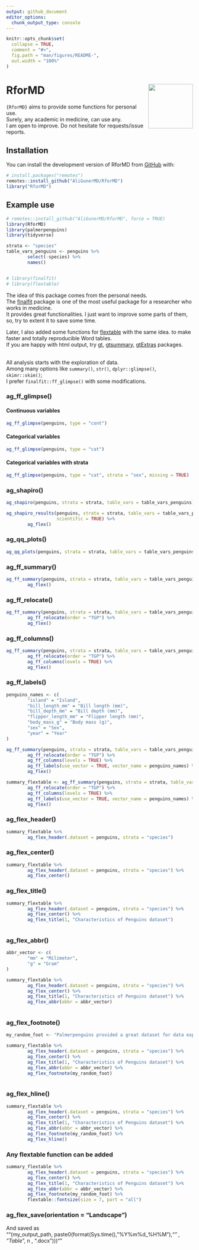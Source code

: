 ```yaml
---
output: github_document
editor_options: 
  chunk_output_type: console
---
```


<!-- README.md is generated from README.Rmd. Please edit that file -->

```r
knitr::opts_chunk$set(
  collapse = TRUE,
  comment = "#>",
  fig.path = "man/figures/README-",
  out.width = "100%"
)
```



# RforMD <a href="https://aligunermd.github.io/RforMD/"><img src="man/figures/logo.png" align="right" height="120" /></a>


<!-- badges: start -->
<!-- badges: end -->

`{RforMD}` aims to provide some functions for personal use.  
Surely, any academic in medicine, can use any.   
I am open to improve. Do not hesitate for requests/issue reports.

## Installation

You can install the development version of RforMD from [GitHub](https://github.com/) with:

```r
# install.packages("remotes")
remotes::install_github("AliGunerMD/RforMD")
library("RforMD")
```


## Example use

```r

# remotes::install_github("AliGunerMD/RforMD", force = TRUE)
library(RforMD)
library(palmerpenguins)
library(tidyverse)

strata <- "species"
table_vars_penguins <- penguins %>% 
        select(-species) %>% 
        names()


# library(finalfit)
# library(flextable)

```
The idea of this package comes from the personal needs.   
The [finalfit](https://finalfit.org) package is one of the most useful package for a researcher who works in medicine.  
It provides great functionalities. I just want to improve some parts of them, so, try to extent it to save some time.  

Later, I also added some functions for [flextable](https://ardata-fr.github.io/flextable-book/) with the same idea. to make faster and totally reproducible Word tables.   
If you are happy with html output, try [gt](https://gt.rstudio.com/), [gtsummary](https://www.danieldsjoberg.com/gtsummary/), [gtExtras](https://jthomasmock.github.io/gtExtras/) packages. 

<br>
All analysis starts with the exploration of data.  
Among many options like `summary()`, `str()`, `dplyr::glimpse()`, `skimr::skim()`;  
I prefer `finalfit::ff_glimpse()` with some modifications.

### ag_ff_glimpse()

#### Continuous variables

```r
ag_ff_glimpse(penguins, type = "cont")
```

#### Categorical variables
```r
ag_ff_glimpse(penguins, type = "cat") 

```

#### Categorical variables with strata
```r
ag_ff_glimpse(penguins, type = "cat", strata = "sex", missing = TRUE) 
```


### ag_shapiro()
```r
ag_shapiro(penguins, strata = strata, table_vars = table_vars_penguins)
```


```r
ag_shapiro_results(penguins, strata = strata, table_vars = table_vars_penguins,
                   scientific = TRUE) %>% 
        ag_flex()

```

### ag_qq_plots()

```r
ag_qq_plots(penguins, strata = strata, table_vars = table_vars_penguins)

```

### ag_ff_summary()

```r
ag_ff_summary(penguins, strata = strata, table_vars = table_vars_penguins) %>% 
        ag_flex()

```

### ag_ff_relocate()

```r
ag_ff_summary(penguins, strata = strata, table_vars = table_vars_penguins) %>% 
        ag_ff_relocate(order = "TGP") %>% 
        ag_flex()

```

### ag_ff_columns()

```r
ag_ff_summary(penguins, strata = strata, table_vars = table_vars_penguins) %>% 
        ag_ff_relocate(order = "TGP") %>% 
        ag_ff_columns(levels = TRUE) %>% 
        ag_flex()

```

### ag_ff_labels()

```r
penguins_names <- c(
        "island" = "Island",
        "bill_length_mm" = "Bill length (mm)",
        "bill_depth_mm" = "Bill depth (mm)",
        "flipper_length_mm" = "Flipper length (mm)",
        "body_mass_g" = "Body mass (g)",
        "sex" = "Sex",
        "year" = "Year"
)

ag_ff_summary(penguins, strata = strata, table_vars = table_vars_penguins) %>% 
        ag_ff_relocate(order = "TGP") %>% 
        ag_ff_columns(levels = TRUE) %>% 
        ag_ff_labels(use_vector = TRUE, vector_name = penguins_names) %>% 
        ag_flex()

```





```r
summary_flextable <- ag_ff_summary(penguins, strata = strata, table_vars = table_vars_penguins) %>% 
        ag_ff_relocate(order = "TGP") %>% 
        ag_ff_columns(levels = TRUE) %>% 
        ag_ff_labels(use_vector = TRUE, vector_name = penguins_names) %>% 
        ag_flex()
```


### ag_flex_header()
```r
summary_flextable %>% 
        ag_flex_header(.dataset = penguins, strata = "species")
```

### ag_flex_center()
```r
summary_flextable %>% 
        ag_flex_header(.dataset = penguins, strata = "species") %>% 
        ag_flex_center() 

```

### ag_flex_title()
```r
summary_flextable %>% 
        ag_flex_header(.dataset = penguins, strata = "species") %>% 
        ag_flex_center() %>% 
        ag_flex_title(1, "Characteristics of Penguins dataset")
        
```

### ag_flex_abbr()
```r

abbr_vector <- c(
        "mm" = "Milimeter",
        "g" = "Gram"
)

summary_flextable %>% 
        ag_flex_header(.dataset = penguins, strata = "species") %>% 
        ag_flex_center() %>% 
        ag_flex_title(1, "Characteristics of Penguins dataset") %>% 
        ag_flex_abbr(abbr = abbr_vector) 
      
```

### ag_flex_footnote()
```r
my_random_foot <- "Palmerpenguins provided a great dataset for data exploration & visualization, as an alternative to iris."

summary_flextable %>% 
        ag_flex_header(.dataset = penguins, strata = "species") %>% 
        ag_flex_center() %>% 
        ag_flex_title(1, "Characteristics of Penguins dataset") %>% 
        ag_flex_abbr(abbr = abbr_vector) %>% 
        ag_flex_footnote(my_random_foot) 
       
```

### ag_flex_hline()
```r
summary_flextable %>% 
        ag_flex_header(.dataset = penguins, strata = "species") %>% 
        ag_flex_center() %>% 
        ag_flex_title(1, "Characteristics of Penguins dataset") %>% 
        ag_flex_abbr(abbr = abbr_vector) %>% 
        ag_flex_footnote(my_random_foot) %>% 
        ag_flex_hline()

```

### Any flextable function can be added
```r
summary_flextable %>% 
        ag_flex_header(.dataset = penguins, strata = "species") %>% 
        ag_flex_center() %>% 
        ag_flex_title(1, "Characteristics of Penguins dataset") %>% 
        ag_flex_abbr(abbr = abbr_vector) %>% 
        ag_flex_footnote(my_random_foot) %>% 
        flextable::fontsize(size = 7, part = "all")

```


### ag_flex_save(orientation = "Landscape")

And saved as\
""(my_output_path, paste0(format(Sys.time(), "%Y%m%d_%H%M"),"_" , "Table_", n , ".docx")))""

